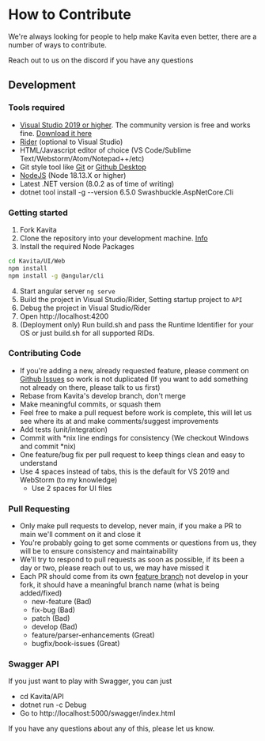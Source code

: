 
# How to Contribute #

We're always looking for people to help make Kavita even better, there are a number of ways to contribute.

<Callout type="info">
	Reach out to us on the discord if you have any questions
</Callout>

## Development

### Tools required
- [Visual Studio 2019 or higher](https://www.visualstudio.com/vs/).  The community version is free and works fine. [Download it here](https://www.visualstudio.com/downloads/)
- [Rider](https://www.jetbrains.com/rider/) (optional to Visual Studio)   
- HTML/Javascript editor of choice (VS Code/Sublime Text/Webstorm/Atom/Notepad++/etc)
- Git style tool like [Git](https://git-scm.com/downloads) or [Github Desktop](https://desktop.github.com/)
- [NodeJS](https://nodejs.org/en/download/) (Node 18.13.X or higher)
- Latest .NET version (8.0.2 as of time of writing)
- dotnet tool install -g --version 6.5.0 Swashbuckle.AspNetCore.Cli

### Getting started

1. Fork Kavita
2. Clone the repository into your development machine. [Info](https://docs.github.com/en/github/creating-cloning-and-archiving-repositories/cloning-a-repository-from-github)
3. Install the required Node Packages

```bash
cd Kavita/UI/Web
npm install
npm install -g @angular/cli
```

4. Start angular server `ng serve`
5. Build the project in Visual Studio/Rider, Setting startup project to `API`
6. Debug the project in Visual Studio/Rider
7. Open http://localhost:4200
8. (Deployment only) Run build.sh and pass the Runtime Identifier for your OS or just build.sh for all supported RIDs.


### Contributing Code
- If you're adding a new, already requested feature, please comment on [Github Issues](https://github.com/Kareadita/Kavita/issues "Github Issues") so work is not duplicated (If you want to add something not already on there, please talk to us first)
- Rebase from Kavita's develop branch, don't merge
- Make meaningful commits, or squash them
- Feel free to make a pull request before work is complete, this will let us see where its at and make comments/suggest improvements
- Add tests (unit/integration)
- Commit with *nix line endings for consistency (We checkout Windows and commit *nix)
- One feature/bug fix per pull request to keep things clean and easy to understand
- Use 4 spaces instead of tabs, this is the default for VS 2019 and WebStorm (to my knowledge)
    - Use 2 spaces for UI files

### Pull Requesting
- Only make pull requests to develop, never main, if you make a PR to main we'll comment on it and close it
- You're probably going to get some comments or questions from us, they will be to ensure consistency and maintainability
- We'll try to respond to pull requests as soon as possible, if its been a day or two, please reach out to us, we may have missed it
- Each PR should come from its own [feature branch](http://martinfowler.com/bliki/FeatureBranch.html) not develop in your fork, it should have a meaningful branch name (what is being added/fixed)
    - new-feature (Bad)
    - fix-bug (Bad)
    - patch (Bad)
    - develop (Bad)
    - feature/parser-enhancements (Great)
    - bugfix/book-issues (Great)

### Swagger API
If you just want to play with Swagger, you can just
- cd Kavita/API
- dotnet run -c Debug
- Go to http://localhost:5000/swagger/index.html

If you have any questions about any of this, please let us know.